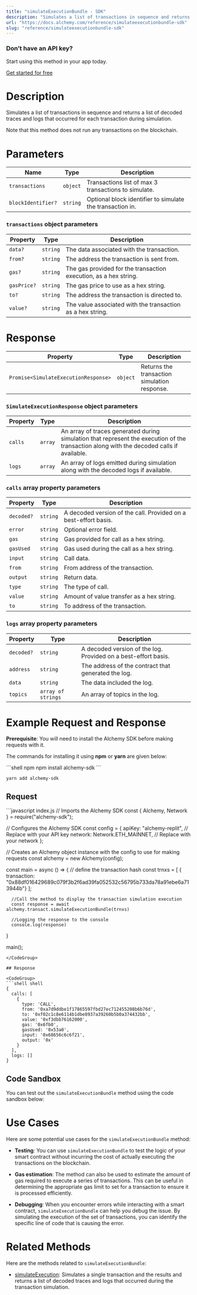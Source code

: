 ```yaml
---
title: "simulateExecutionBundle - SDK"
description: "Simulates a list of transactions in sequence and returns list of decoded traces and logs that occurred for each transaction during simulation. Note that this method does not run any transactions on the blockchain."
url: "https://docs.alchemy.com/reference/simulateexecutionbundle-sdk"
slug: "reference/simulateexecutionbundle-sdk"
---
```


### Don’t have an API key?

Start using this method in your app today.

[Get started for free](https://dashboard.alchemy.com/signup/?a=estimateGas)

# Description

Simulates a list of transactions in sequence and returns a list of decoded traces and logs that occurred for each transaction during simulation.

Note that this method does not run any transactions on the blockchain.

# Parameters

| Name               | Type     | Description                                               |
| ------------------ | -------- | --------------------------------------------------------- |
| `transactions`     | `object` | Transactions list of max 3 transactions to simulate.      |
| `blockIdentifier?` | `string` | Optional block identifier to simulate the transaction in. |

### `transactions` object parameters

| Property    | Type     | Description                                                      |
| ----------- | -------- | ---------------------------------------------------------------- |
| `data?`     | `string` | The data associated with the transaction.                        |
| `from?`     | `string` | The address the transaction is sent from.                        |
| `gas?`      | `string` | The gas provided for the transaction execution, as a hex string. |
| `gasPrice?` | `string` | The gas price to use as a hex string.                            |
| `to?`       | `string` | The address the transaction is directed to.                      |
| `value?`    | `string` | The value associated with the transaction as a hex string.       |

# Response

| Property                             | Type     | Description                                  |
| ------------------------------------ | -------- | -------------------------------------------- |
| `Promise<SimulateExecutionResponse>` | `object` | Returns the transaction simulation response. |

### `SimulateExecutionResponse` object parameters

| Property | Type    | Description                                                                                                                               |
| -------- | ------- | ----------------------------------------------------------------------------------------------------------------------------------------- |
| `calls`  | `array` | An array of traces generated during simulation that represent the execution of the transaction along with the decoded calls if available. |
| `logs`   | `array` | An array of logs emitted during simulation along with the decoded logs if available.                                                      |

### `calls` array property parameters

| Property   | Type     | Description                                                     |
| ---------- | -------- | --------------------------------------------------------------- |
| `decoded?` | `string` | A decoded version of the call. Provided on a best-effort basis. |
| `error`    | `string` | Optional error field.                                           |
| `gas`      | `string` | Gas provided for call as a hex string.                          |
| `gasUsed`  | `string` | Gas used during the call as a hex string.                       |
| `input`    | `string` | Call data.                                                      |
| `from`     | `string` | From address of the transaction.                                |
| `output`   | `string` | Return data.                                                    |
| `type`     | `string` | The type of call.                                               |
| `value`    | `string` | Amount of value transfer as a hex string.                       |
| `to`       | `string` | To address of the transaction.                                  |

### `logs` array property parameters

| Property   | Type               | Description                                                    |
| ---------- | ------------------ | -------------------------------------------------------------- |
| `decoded?` | `string`           | A decoded version of the log. Provided on a best-effort basis. |
| `address`  | `string`           | The address of the contract that generated the log.            |
| `data`     | `string`           | The data included the log.                                     |
| `topics`   | `array of strings` | An array of topics in the log.                                 |

# Example Request and Response

**Prerequisite**: You will need to install the Alchemy SDK before making requests with it.

The commands for installing it using **npm** or **yarn** are given below:

<CodeGroup>
  ```shell npm
  npm install alchemy-sdk
  ```

  ```shell yarn
  yarn add alchemy-sdk
  ```
</CodeGroup>

## Request

<CodeGroup>
  ```javascript index.js
  // Imports the Alchemy SDK
  const { Alchemy, Network } = require("alchemy-sdk");

  // Configures the Alchemy SDK
  const config = {
      apiKey: "alchemy-replit", // Replace with your API key
      network: Network.ETH_MAINNET, // Replace with your network
  };

  // Creates an Alchemy object instance with the config to use for making requests
  const alchemy = new Alchemy(config);

  const main = async () => {
      // define the transaction hash
      const trnxs = [
        {
        transaction:
  "0x88df016429689c079f3b2f6ad39fa052532c56795b733da78a91ebe6a713944b"}
      ];

      //Call the method to display the transaction simulation execution
      const response = await alchemy.transact.simulateExecutionBundle(trnxs)

      //Logging the response to the console
      console.log(response)
  }

  main();
  ```
</CodeGroup>

## Response

<CodeGroup>
  ```shell shell
  {
    calls: [
      {
        type: 'CALL',
        from: '0xa7d9ddbe1f17865597fbd27ec712455208b6b76d',
        to: '0xf02c1c8e6114b1dbe8937a39260b5b0a374432bb',
        value: '0xf3dbb76162000',
        gas: '0x6fb0',
        gasUsed: '0x53a0',
        input: '0x68656c6c6f21',
        output: '0x'
      }
    ],
    logs: []
  }
  ```
</CodeGroup>

## Code Sandbox

You can test out the `simulateExecutionBundle` method using the code sandbox below:

# Use Cases

Here are some potential use cases for the `simulateExecutionBundle` method:

* **Testing**: You can use `simulateExecutionBundle` to test the logic of your smart contract without incurring the cost of actually executing the transactions on the blockchain.

* **Gas estimation**: The method can also be used to estimate the amount of gas required to execute a series of transactions. This can be useful in determining the appropriate gas limit to set for a transaction to ensure it is processed efficiently.

* **Debugging**: When you encounter errors while interacting with a smart contract, `simulateExecutionBundle` can help you debug the issue. By simulating the execution of the set of transactions, you can identify the specific line of code that is causing the error.

# Related Methods

Here are the methods related to `simulateExecutionBundle`:

* [simulateExecution](/reference/simulateexecution-sdk): Simulates a single transaction and the results and returns a list of decoded traces and logs that occurred during the transaction simulation.
